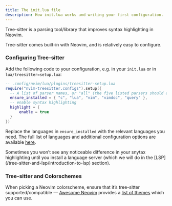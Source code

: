 ```yaml
---
title: The init.lua file
description: How init.lua works and writing your first configuration.
---
```



Tree-sitter is a parsing tool/library that improves syntax highlighting in Neovim.

Tree-sitter comes built-in with Neovim, and is relatively easy to configure.

### Configuring Tree-sitter

Add the following code to your configuration, e.g. in your `init.lua` or in `lua/treesitter=setup.lua`:

```lua
-- .config/nvim/lua/plugins/treesitter-setup.lua
require("nvim-treesitter.configs").setup({
  -- A list of parser names, or "all" (the five listed parsers should always be installed)
  ensure_installed = { "c", "lua", "vim", "vimdoc", "query" },
  -- enable syntax highlighting
  highlight = {
      enable = true
  }
})
```

Replace the languages in `ensure_installed` with the relevant languages you need. The full list of languages and additional configuration options are available [here](https://github.com/nvim-treesitter/nvim-treesitter).

<Aside type="note" title="Help! My code still looks the same!">
Sometimes you won’t see any noticeable difference in your snytax highlighting until you install a language server (which we will do in the [LSP](/tree-sitter-and-lsp/introduction-to-lsp) section).
</Aside>

### Tree-sitter and Colorschemes

When picking a Neovim colorscheme, ensure that it’s tree-sitter supported/compatible — [Awesome Neovim](https://github.com/rockerBOO/awesome-neovim) provides a [list of themes](https://github.com/rockerBOO/awesome-neovim#colorscheme) which you can use.
